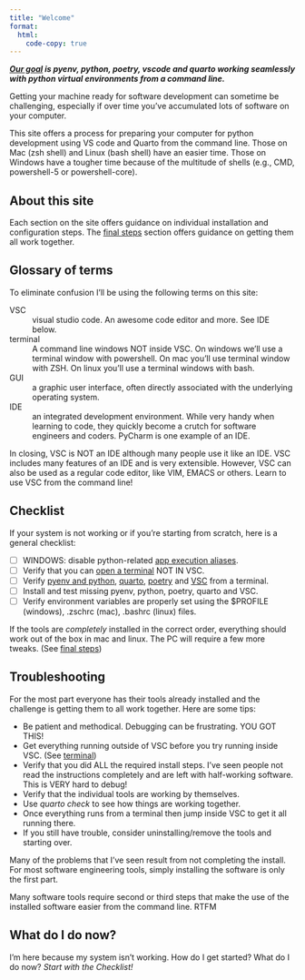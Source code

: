 ```yaml
---
title: "Welcome"
format:
  html:
    code-copy: true
---
```


***[Our goal](goal.qmd) is pyenv, python, poetry, vscode and quarto working seamlessly with python virtual environments from a command line.***

Getting your machine ready for software development can sometime be challenging, especially if over time you've accumulated lots of software on your computer.

This site offers a process for preparing your computer for python development using VS code and Quarto from the command line.  Those on Mac (zsh shell) and Linux (bash shell) have an easier time.  Those on Windows have a tougher time because of the multitude of shells (e.g., CMD, powershell-5 or powershell-core).

## About this site

Each section on the site offers guidance on individual installation and configuration steps.  The [final steps](finalsteps.qmd) section offers guidance on getting them all work together.

## Glossary of terms

To eliminate confusion I'll be using the following terms on this site:

VSC
: visual studio code. An awesome code editor and more.  See IDE below.

terminal
: A command line windows NOT inside VSC.  On windows we'll use a terminal window with powershell.  On mac you'll use terminal window with ZSH.  On linux you'll use a terminal windows with bash.

GUI
: a graphic user interface, often directly associated with the underlying operating system.

IDE
: an integrated development environment.  While very handy when learning to code, they quickly become a crutch for software engineers and coders.  PyCharm is one example of an IDE.

In closing, VSC is NOT an IDE although many people use it like an IDE.  VSC includes many features of an IDE and is very extensible.
However, VSC can also be used as a regular code editor, like VIM, EMACS or others.  Learn to use VSC from the command line!

## Checklist

If your system is not working or if you're starting from scratch, here is a general checklist:

- [ ] WINDOWS: disable python-related [app execution aliases](prework.qmd).
- [ ] Verify that you can [open a terminal](terminals.qmd) NOT IN VSC.
- [ ] Verify [pyenv and python](pyenv.qmd), [quarto](quarto.qmd), [poetry](poetry.qmd) and [VSC](vscode.qmd) from a terminal.
- [ ] Install and test missing pyenv, python, poetry, quarto and VSC.
- [ ] Verify environment variables are properly set using the $PROFILE (windows), .zschrc (mac), .bashrc (linux) files.

If the tools are *completely* installed in the correct order, everything should work out of the box in mac and linux.  The PC will require a few more tweaks.  (See [final steps](finalsteps.qmd))

## Troubleshooting

For the most part everyone has their tools already installed and the challenge is getting them to all work together.  Here are some tips:

* Be patient and methodical.  Debugging can be frustrating.  YOU GOT THIS!
* Get everything running outside of VSC before you try running inside VSC. (See [terminal](terminals.qmd))
* Verify that you did ALL the required install steps.  I've seen people not read the instructions completely and are left with half-working software.  This is VERY hard to debug!
* Verify that the individual tools are working by themselves.
* Use *quarto check* to see how things are working together.
* Once everything runs from a terminal then jump inside VSC to get it all running there.
* If you still have trouble, consider uninstalling/remove the tools and starting over.

Many of the problems that I've seen result from not completing the install.  For most software
engineering tools, simply installing the software is only the first part.

Many software tools require second or third steps that make the use of the installed software easier
from the command line.  RTFM

## What do I do now?

I'm here because my system isn't working. How do I get started? What do I do now? *Start with the Checklist!*
